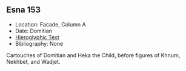## Esna 153 {-}  

  
- Location: Facade, Column A 
- Date: Domitian  
- [Hieroglyphic Text](https://www.ifao.egnet.net/uploads/publications/enligne/Temples-Esna002.pdf#page=338){target="_blank"}  
- Bibliography: None  
  
Cartouches of Domitian and Heka the Child, before figures of Khnum, Nekhbet, and Wadjet.